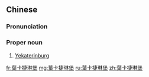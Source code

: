 {{also|叶卡捷琳堡}}
==Chinese==
{{zh-forms|s=叶卡捷琳堡}}

===Pronunciation===
{{zh-pron
|m=Yèkǎjiélínbǎo
|cat=pn
}}

===Proper noun===
{{zh-proper noun}}

# [[Yekaterinburg]] {{gloss|city in Russia}}

[[fr:葉卡捷琳堡]]
[[mg:葉卡捷琳堡]]
[[ru:葉卡捷琳堡]]
[[zh:葉卡捷琳堡]]